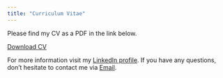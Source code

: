 ```yaml
---
title: "Curriculum Vitae"
---
```


Please find my CV as a PDF in the link below.

<a href="CV_HenrikSchinke.pdf#" class="download" title="Download CV as PDF">Download CV</a>		

For more information visit my [LinkedIn profile](https://www.linkedin.com/in/henrik-schinke-438004135/). If you have any questions, don't hesitate to contact me via [Email](mailto:schinkehenrik@gmail.com). 
